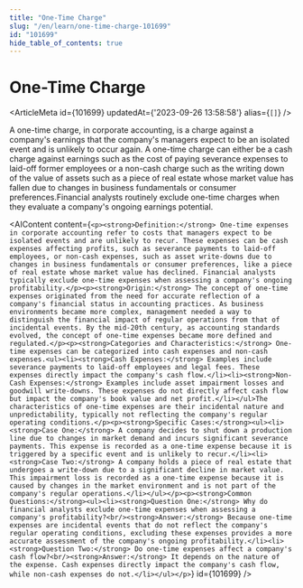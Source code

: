 ```yaml
---
title: "One-Time Charge"
slug: "/en/learn/one-time-charge-101699"
id: "101699"
hide_table_of_contents: true
---
```



# One-Time Charge

<ArticleMeta id={101699} updatedAt={'2023-09-26 13:58:58'} alias={`[]`} />
<div className='border-solid border-b border-t-0 my-4 border-[var(--ifm-color-gray-300)]' />

A one-time charge, in corporate accounting, is a charge against a company's earnings that the company's managers expect to be an isolated event and is unlikely to occur again. A one-time charge can either be a cash charge against earnings such as the cost of paying severance expenses to laid-off former employees or a non-cash charge such as the writing down of the value of assets such as a piece of real estate whose market value has fallen due to changes in business fundamentals or consumer preferences.Financial analysts routinely exclude one-time charges when they evaluate a company's ongoing earnings potential.

<AIContent content={`<p><strong>Definition:</strong> One-time expenses in corporate accounting refer to costs that managers expect to be isolated events and are unlikely to recur. These expenses can be cash expenses affecting profits, such as severance payments to laid-off employees, or non-cash expenses, such as asset write-downs due to changes in business fundamentals or consumer preferences, like a piece of real estate whose market value has declined. Financial analysts typically exclude one-time expenses when assessing a company's ongoing profitability.</p><p><strong>Origin:</strong> The concept of one-time expenses originated from the need for accurate reflection of a company's financial status in accounting practices. As business environments became more complex, management needed a way to distinguish the financial impact of regular operations from that of incidental events. By the mid-20th century, as accounting standards evolved, the concept of one-time expenses became more defined and regulated.</p><p><strong>Categories and Characteristics:</strong> One-time expenses can be categorized into cash expenses and non-cash expenses.<ul><li><strong>Cash Expenses:</strong> Examples include severance payments to laid-off employees and legal fees. These expenses directly impact the company's cash flow.</li><li><strong>Non-Cash Expenses:</strong> Examples include asset impairment losses and goodwill write-downs. These expenses do not directly affect cash flow but impact the company's book value and net profit.</li></ul>The characteristics of one-time expenses are their incidental nature and unpredictability, typically not reflecting the company's regular operating conditions.</p><p><strong>Specific Cases:</strong><ul><li><strong>Case One:</strong> A company decides to shut down a production line due to changes in market demand and incurs significant severance payments. This expense is recorded as a one-time expense because it is triggered by a specific event and is unlikely to recur.</li><li><strong>Case Two:</strong> A company holds a piece of real estate that undergoes a write-down due to a significant decline in market value. This impairment loss is recorded as a one-time expense because it is caused by changes in the market environment and is not part of the company's regular operations.</li></ul></p><p><strong>Common Questions:</strong><ul><li><strong>Question One:</strong> Why do financial analysts exclude one-time expenses when assessing a company's profitability?<br/><strong>Answer:</strong> Because one-time expenses are incidental events that do not reflect the company's regular operating conditions, excluding these expenses provides a more accurate assessment of the company's ongoing profitability.</li><li><strong>Question Two:</strong> Do one-time expenses affect a company's cash flow?<br/><strong>Answer:</strong> It depends on the nature of the expense. Cash expenses directly impact the company's cash flow, while non-cash expenses do not.</li></ul></p>`} id={101699} />
